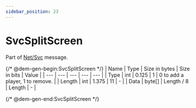 ```yaml
---
sidebar_position: 23
---
```


# SvcSplitScreen

Part of [Net/Svc](../netsvc) message.

{/* @dem-gen-begin:SvcSplitScreen */}
| Name | Type | Size in bytes | Size in bits | Value |
| --- | --- | --- | --- | --- |
| Type | int | 0.125 | 1 | 0 to add a player, 1 to remove. |
| Length | int | 1.375 | 11 | - |
| Data | byte[] | Length / 8 | Length | - |

{/* @dem-gen-end:SvcSplitScreen */}
